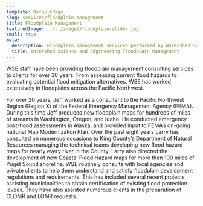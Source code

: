 ```yaml
---
template: DefaultPage
slug: services/floodplain-management
title: Floodplain Management
featuredImage: ../../images/floodplain-slider.jpg
small: true
meta:
  description: Floodplain management services performed by Watershed Science and Engineering
  title: Watershed Science and Engineering Floodplain Management
---
```


WSE staff have been providing floodplain management consulting services to clients for over 30 years. From assessing current flood hazards to evaluating potential flood mitigation alternatives, WSE has worked extensively in floodplains across the Pacific Northwest.

For over 20 years, Jeff worked as a consultant to the Pacific Northwest Region (Region X) of the Federal Emergency Management Agency (FEMA). During this time Jeff produced new floodplain maps for hundreds of miles of streams in Washington, Oregon, and Idaho. He conducted emergency post-flood assessments in Alaska, and provided input to FEMA’s on-going national Map Modernization Plan. Over the past eight years Larry has consulted on numerous occasions to King County’s Department of Natural Resources managing the technical teams developing new flood hazard maps for nearly every river in the County. Larry also directed the development of new Coastal Flood Hazard maps for more than 100 miles of Puget Sound shoreline. WSE routinely consults with local agencies and private clients to help them understand and satisfy floodplain development regulations and requirements. This has included several recent projects assisting municipalities to obtain certification of existing flood protection levees. They have also assisted numerous clients in the preparation of CLOMR and LOMR requests.